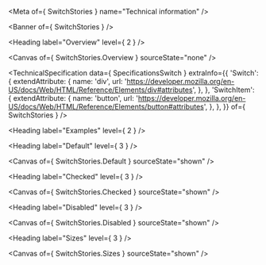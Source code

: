 
<Meta of={ SwitchStories } name="Technical information" />

<Banner of={ SwitchStories } />

<Heading label="Overview" level={ 2 } />

<Canvas of={ SwitchStories.Overview } sourceState="none" />

<TechnicalSpecification
  data={ SpecificationsSwitch }
  extraInfo={{
    'Switch': {
      extendAttribute: {
        name: 'div',
        url: 'https://developer.mozilla.org/en-US/docs/Web/HTML/Reference/Elements/div#attributes',
      },
    },
    'SwitchItem': {
      extendAttribute: {
        name: 'button',
        url: 'https://developer.mozilla.org/en-US/docs/Web/HTML/Reference/Elements/button#attributes',
      },
    },
  }}
  of={ SwitchStories } />

<Heading label="Examples" level={ 2 } />

<Heading label="Default" level={ 3 } />

<Canvas of={ SwitchStories.Default } sourceState="shown" />

<Heading label="Checked" level={ 3 } />

<Canvas of={ SwitchStories.Checked } sourceState="shown" />

<Heading label="Disabled" level={ 3 } />

<Canvas of={ SwitchStories.Disabled } sourceState="shown" />

<Heading label="Sizes" level={ 3 } />

<Canvas of={ SwitchStories.Sizes } sourceState="shown" />
